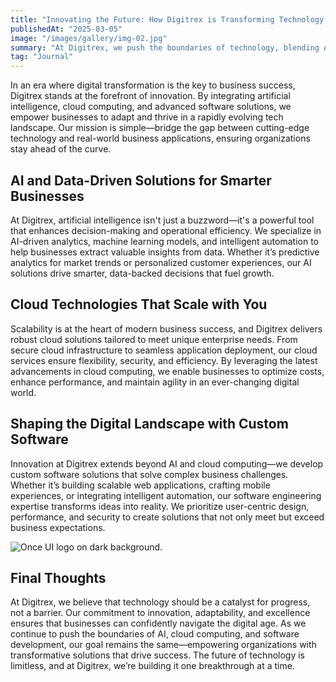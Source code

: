 ```yaml
---
title: "Innovating the Future: How Digitrex is Transforming Technology and Business"
publishedAt: "2025-03-05"
image: "/images/gallery/img-02.jpg"
summary: "At Digitrex, we push the boundaries of technology, blending AI, cloud solutions, and cutting-edge software to drive digital transformation. Our work focuses on delivering scalable, intelligent solutions that shape the future of business and innovation."
tag: "Journal"
---
```

In an era where digital transformation is the key to business success, Digitrex stands at the forefront of innovation. By integrating artificial intelligence, cloud computing, and advanced software solutions, we empower businesses to adapt and thrive in a rapidly evolving tech landscape. Our mission is simple—bridge the gap between cutting-edge technology and real-world business applications, ensuring organizations stay ahead of the curve.

## AI and Data-Driven Solutions for Smarter Businesses

At Digitrex, artificial intelligence isn't just a buzzword—it's a powerful tool that enhances decision-making and operational efficiency. We specialize in AI-driven analytics, machine learning models, and intelligent automation to help businesses extract valuable insights from data. Whether it’s predictive analytics for market trends or personalized customer experiences, our AI solutions drive smarter, data-backed decisions that fuel growth.

## Cloud Technologies That Scale with You

Scalability is at the heart of modern business success, and Digitrex delivers robust cloud solutions tailored to meet unique enterprise needs. From secure cloud infrastructure to seamless application deployment, our cloud services ensure flexibility, security, and efficiency. By leveraging the latest advancements in cloud computing, we enable businesses to optimize costs, enhance performance, and maintain agility in an ever-changing digital world.

## Shaping the Digital Landscape with Custom Software

Innovation at Digitrex extends beyond AI and cloud computing—we develop custom software solutions that solve complex business challenges. Whether it’s building scalable web applications, crafting mobile experiences, or integrating intelligent automation, our software engineering expertise transforms ideas into reality. We prioritize user-centric design, performance, and security to create solutions that not only meet but exceed business expectations.

![Once UI logo on dark background.](/images/projects/project-01/cover-01.jpg)

## Final Thoughts

At Digitrex, we believe that technology should be a catalyst for progress, not a barrier. Our commitment to innovation, adaptability, and excellence ensures that businesses can confidently navigate the digital age. As we continue to push the boundaries of AI, cloud computing, and software development, our goal remains the same—empowering organizations with transformative solutions that drive success. The future of technology is limitless, and at Digitrex, we’re building it one breakthrough at a time.
